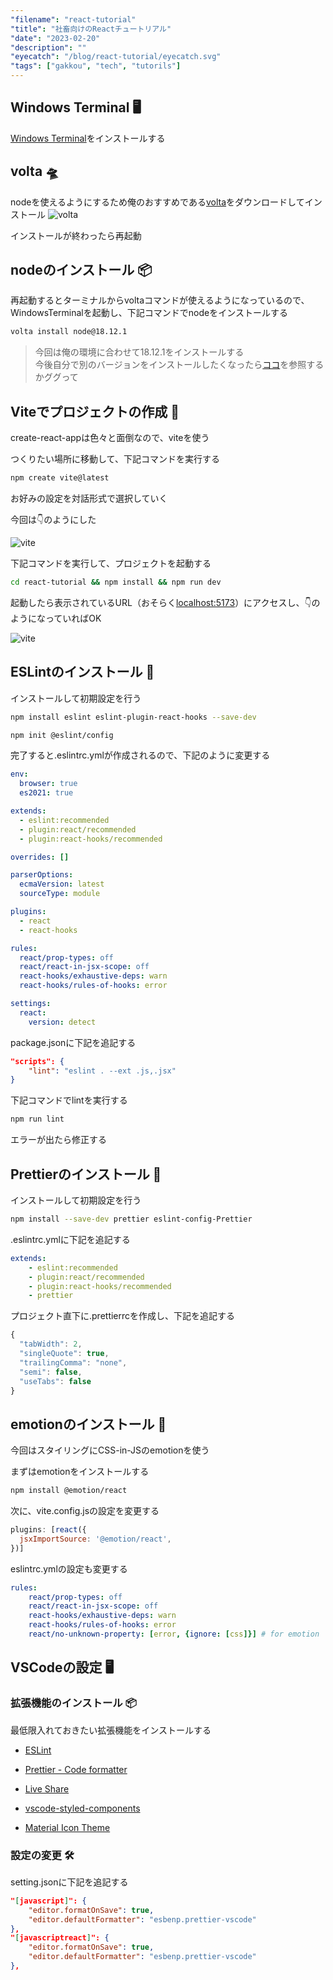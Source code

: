 ```yaml
---
"filename": "react-tutorial"
"title": "社畜向けのReactチュートリアル"
"date": "2023-02-20"
"description": ""
"eyecatch": "/blog/react-tutorial/eyecatch.svg"
"tags": ["gakkou", "tech", "tutorils"]
---
```


## Windows Terminal 🖥

[Windows Terminal](https://apps.microsoft.com/store/detail/windows-terminal/9N0DX20HK701?hl=ja-jp&gl=jp&icid=TopNavWindowsApps)をインストールする

## volta 🛸

nodeを使えるようにするため俺のおすすめである[volta](https://github.com/volta-cli/volta/releases/download/v1.1.1/volta-1.1.1-windows-x86_64.msi)をダウンロードしてインストール
![volta](/blog/react-tutorial/volta.png)

インストールが終わったら再起動

## nodeのインストール 📦
再起動するとターミナルからvoltaコマンドが使えるようになっているので、WindowsTerminalを起動し、下記コマンドでnodeをインストールする

```bash
volta install node@18.12.1
```

> 今回は俺の環境に合わせて18.12.1をインストールする<br />
> 今後自分で別のバージョンをインストールしたくなったら[ココ](https://docs.volta.sh/guide/)を参照するかググって

## Viteでプロジェクトの作成 📝

create-react-appは色々と面倒なので、viteを使う

つくりたい場所に移動して、下記コマンドを実行する

```bash
npm create vite@latest
```
お好みの設定を対話形式で選択していく

今回は👇のようにした

![vite](/blog/react-tutorial/cmd01.png)

下記コマンドを実行して、プロジェクトを起動する

```bash
cd react-tutorial && npm install && npm run dev
```

起動したら表示されているURL（おそらく[localhost:5173](http://localhost:5173)）にアクセスし、👇のようになっていればOK

![vite](/blog/react-tutorial/site01.png)

## ESLintのインストール 🚨

インストールして初期設定を行う

```bash
npm install eslint eslint-plugin-react-hooks --save-dev

npm init @eslint/config
```

完了すると.eslintrc.ymlが作成されるので、下記のように変更する

```yaml
env:
  browser: true
  es2021: true

extends:
  - eslint:recommended
  - plugin:react/recommended
  - plugin:react-hooks/recommended

overrides: []

parserOptions:
  ecmaVersion: latest
  sourceType: module

plugins:
  - react
  - react-hooks

rules:
  react/prop-types: off
  react/react-in-jsx-scope: off
  react-hooks/exhaustive-deps: warn
  react-hooks/rules-of-hooks: error

settings:
  react:
    version: detect
```

package.jsonに下記を追記する

```json
"scripts": {
	"lint": "eslint . --ext .js,.jsx"
}
```

下記コマンドでlintを実行する

```bash
npm run lint
```

エラーが出たら修正する

## Prettierのインストール 🎨

インストールして初期設定を行う

```bash
npm install --save-dev prettier eslint-config-Prettier
```

.eslintrc.ymlに下記を追記する

```yaml
extends:
	- eslint:recommended
	- plugin:react/recommended
	- plugin:react-hooks/recommended
	- prettier
```

プロジェクト直下に.prettierrcを作成し、下記を追記する

```js
{
  "tabWidth": 2,
  "singleQuote": true,
  "trailingComma": "none",
  "semi": false,
  "useTabs": false
}
```

## emotionのインストール 🎨

今回はスタイリングにCSS-in-JSのemotionを使う

まずはemotionをインストールする

```bash
npm install @emotion/react
```

次に、vite.config.jsの設定を変更する

```js
plugins: [react({
  jsxImportSource: '@emotion/react',
})]
```
eslintrc.ymlの設定も変更する

```yaml
rules:
	react/prop-types: off
	react/react-in-jsx-scope: off
	react-hooks/exhaustive-deps: warn
	react-hooks/rules-of-hooks: error
	react/no-unknown-property: [error, {ignore: [css]}] # for emotion
```

## VSCodeの設定 🖥

### 拡張機能のインストール 📦

最低限入れておきたい拡張機能をインストールする

- [ESLint](https://marketplace.visualstudio.com/items?itemName=dbaeumer.vscode-eslint)

- [Prettier - Code formatter](https://marketplace.visualstudio.com/items?itemName=esbenp.prettier-vscode)

- [Live Share](https://marketplace.visualstudio.com/items?itemName=MS-vsliveshare.vsliveshare)

- [vscode-styled-components](https://marketplace.visualstudio.com/items?itemName=styled-components.vscode-styled-components)

- [Material Icon Theme](https://marketplace.visualstudio.com/items?itemName=PKief.material-icon-theme)

### 設定の変更 🛠

setting.jsonに下記を追記する

```json
"[javascript]": {
	"editor.formatOnSave": true,
	"editor.defaultFormatter": "esbenp.prettier-vscode"
},
"[javascriptreact]": {
	"editor.formatOnSave": true,
	"editor.defaultFormatter": "esbenp.prettier-vscode"
},
```
